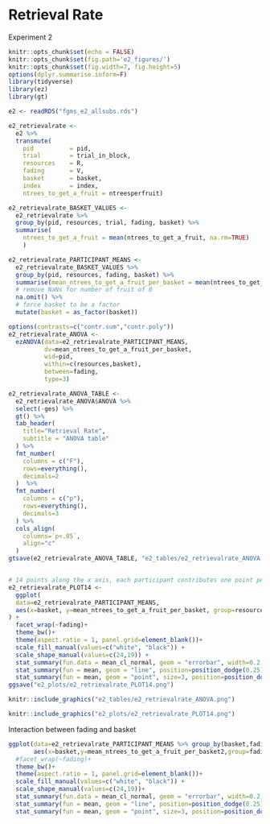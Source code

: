 # Retrieval Rate

Experiment 2

```r
knitr::opts_chunk$set(echo = FALSE)
knitr::opts_chunk$set(fig.path='e2_figures/')
knitr::opts_chunk$set(fig.width=7, fig.height=5)
options(dplyr.summarise.inform=F)
library(tidyverse)
library(ez)
library(gt)

e2 <- readRDS("fgms_e2_allsubs.rds")

e2_retrievalrate <-
  e2 %>%
  transmute(
    pid          = pid,
    trial        = trial_in_block,
    resources    = R,
    fading       = V,
    basket       = basket,
    index        = index,
    ntrees_to_get_a_fruit = ntreesperfruit)

e2_retrievalrate_BASKET_VALUES <- 
  e2_retrievalrate %>% 
  group_by(pid, resources, trial, fading, basket) %>% 
  summarise(
    ntrees_to_get_a_fruit = mean(ntrees_to_get_a_fruit, na.rm=TRUE)
    ) 

e2_retrievalrate_PARTICIPANT_MEANS <-
  e2_retrievalrate_BASKET_VALUES %>% 
  group_by(pid, resources, fading, basket) %>% 
  summarise(mean_ntrees_to_get_a_fruit_per_basket = mean(ntrees_to_get_a_fruit)) %>% 
  # remove NaNs for number of fruit of 0
  na.omit() %>% 
  # force basket to be a factor
  mutate(basket = as_factor(basket))

options(contrasts=c("contr.sum","contr.poly"))
e2_retrievalrate_ANOVA <- 
  ezANOVA(data=e2_retrievalrate_PARTICIPANT_MEANS,
          dv=mean_ntrees_to_get_a_fruit_per_basket,
          wid=pid,
          within=c(resources,basket),
          between=fading,
          type=3)

e2_retrievalrate_ANOVA_TABLE <-
  e2_retrievalrate_ANOVA$ANOVA %>% 
  select(-ges) %>% 
  gt() %>% 
  tab_header(
    title="Retrieval Rate",
    subtitle = "ANOVA table"
  ) %>% 
  fmt_number(
    columns = c("F"),
    rows=everything(),
    decimals=2
  )  %>% 
  fmt_number(
    columns = c("p"),
    rows=everything(),
    decimals=3
  ) %>% 
  cols_align(
    columns=`p<.05`,
    align="c"
  )
gtsave(e2_retrievalrate_ANOVA_TABLE, "e2_tables/e2_retrievalrate_ANOVA.png")


# 14 points along the x axis, each participant contributes one point per cell
e2_retrievalrate_PLOT14 <-
  ggplot(
  data=e2_retrievalrate_PARTICIPANT_MEANS, 
  aes(x=basket, y=mean_ntrees_to_get_a_fruit_per_basket, group=resources, pch=resources, fill=resources)
) +
  facet_wrap(~fading)+
  theme_bw()+
  theme(aspect.ratio = 1, panel.grid=element_blank())+
  scale_fill_manual(values=c("white", "black")) +
  scale_shape_manual(values=c(24,19)) +
  stat_summary(fun.data = mean_cl_normal, geom = "errorbar", width=0.2, position=position_dodge(0.25)) +
  stat_summary(fun = mean, geom = "line", position=position_dodge(0.25)) + 
  stat_summary(fun = mean, geom = "point", size=3, position=position_dodge(0.25))
ggsave("e2_plots/e2_retrievalrate_PLOT14.png")
```

```r
knitr::include_graphics("e2_tables/e2_retrievalrate_ANOVA.png")
```

```r
knitr::include_graphics("e2_plots/e2_retrievalrate_PLOT14.png")
```

Interaction between fading and basket

```r
ggplot(data=e2_retrievalrate_PARTICIPANT_MEANS %>% group_by(basket,fading,pid) %>% summarise(mean_ntrees_to_get_a_fruit_per_basket2=mean(mean_ntrees_to_get_a_fruit_per_basket)),
       aes(x=basket,y=mean_ntrees_to_get_a_fruit_per_basket2,group=fading,pch=fading))+
  #facet_wrap(~fading)+
  theme_bw()+
  theme(aspect.ratio = 1, panel.grid=element_blank())+
  scale_fill_manual(values=c("white", "black")) +
  scale_shape_manual(values=c(24,19))+
  stat_summary(fun.data = mean_cl_normal, geom = "errorbar", width=0.2, position=position_dodge(0.25)) +
  stat_summary(fun = mean, geom = "line", position=position_dodge(0.25)) + 
  stat_summary(fun = mean, geom = "point", size=3, position=position_dodge(0.25))
```

